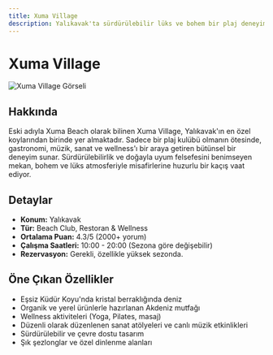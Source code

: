 ```yaml
---
title: Xuma Village
description: Yalıkavak'ta sürdürülebilir lüks ve bohem bir plaj deneyimi
---
```


# Xuma Village

![Xuma Village Görseli](https://res.cloudinary.com/djzzikcey/image/upload/v1752955001/bxrovasig7qrzbsz0iyp.jpg)

## Hakkında
Eski adıyla Xuma Beach olarak bilinen Xuma Village, Yalıkavak'ın en özel koylarından birinde yer almaktadır. Sadece bir plaj kulübü olmanın ötesinde, gastronomi, müzik, sanat ve wellness'ı bir araya getiren bütünsel bir deneyim sunar. Sürdürülebilirlik ve doğayla uyum felsefesini benimseyen mekan, bohem ve lüks atmosferiyle misafirlerine huzurlu bir kaçış vaat ediyor.

## Detaylar
- **Konum:** Yalıkavak
- **Tür:** Beach Club, Restoran & Wellness
- **Ortalama Puan:** 4.3/5 (2000+ yorum)
- **Çalışma Saatleri:** 10:00 - 20:00 (Sezona göre değişebilir)
- **Rezervasyon:** Gerekli, özellikle yüksek sezonda.

## Öne Çıkan Özellikler
- Eşsiz Küdür Koyu'nda kristal berraklığında deniz
- Organik ve yerel ürünlerle hazırlanan Akdeniz mutfağı
- Wellness aktiviteleri (Yoga, Pilates, masaj)
- Düzenli olarak düzenlenen sanat atölyeleri ve canlı müzik etkinlikleri
- Sürdürülebilir ve çevre dostu tasarım
- Şık şezlonglar ve özel dinlenme alanları


